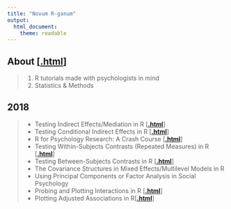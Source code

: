 ```yaml
---
title: "Novum R-ganum"
output: 
  html_document: 
    theme: readable
---
```


## About [[**.html**](blog_entries/2018/nrg00/nrg00.html)]
> 1. R tutorials made with psychologists in mind
> 2. Statistics & Methods

## 2018
> * Testing Indirect Effects/Mediation in R [[**.html**](blog_entries/2018/nrg01/nrg01.html)]
> * Testing Conditional Indirect Effects in R [[**.html**](blog_entries/2018/nrg02/nrg02.html)]
> * R for Psychology Research: A Crash Course [[**.html**](blog_entries/2018/nrg03/nrg03.html)]
> * Testing Within-Subjects Contrasts (Repeated Measures) in R [[**.html**](blog_entries/2018/nrg07/nrg07.html)]
> * Testing Between-Subjects Contrasts in R [[**.html**](blog_entries/2018/nrg06/nrg06.html)]
> * The Covariance Structures in Mixed Effects/Multilevel Models in R
> * Using Principal Components or Factor Analysis in Social Psychology
> * Probing and Plotting Interactions in R [[**.html**](blog_entries/2018/nrg04/nrg04.html)]
> * Plotting Adjusted Associations in R[[**.html**](blog_entries/2018/nrg08/nrg08.html)]